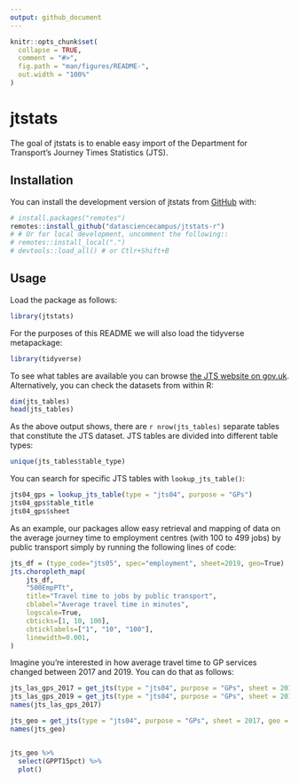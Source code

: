 ```yaml
---
output: github_document
---
```


<!-- badges: start -->
<!-- [![R-CMD-check](https://github.com/datasciencecampus/jtstats-r/actions/workflows/R-CMD-check.yaml/badge.svg)](https://github.com/datasciencecampus/jtstats-r/actions/workflows/R-CMD-check.yaml) -->
<!-- badges: end -->

<!-- README.md is generated from README.Rmd. Please edit that file -->

```r
knitr::opts_chunk$set(
  collapse = TRUE,
  comment = "#>",
  fig.path = "man/figures/README-",
  out.width = "100%"
)
```

# jtstats

<!-- badges: start -->
<!-- badges: end -->

The goal of jtstats is to enable easy import of the Department for Transport's Journey Times Statistics (JTS).

## Installation

You can install the development version of jtstats from [GitHub](https://github.com/) with:

``` r
# install.packages("remotes")
remotes::install_github("datasciencecampus/jtstats-r")
# # Or for local development, uncomment the following::
# remotes::install_local(".")
# devtools::load_all() # or Ctlr+Shift+B
```

## Usage

Load the package as follows:

```r
library(jtstats)
```

For the purposes of this README we will also load the tidyverse metapackage:

```r
library(tidyverse)
```


To see what tables are available you can browse [the JTS website on gov.uk](https://www.gov.uk/government/statistical-data-sets/journey-time-statistics-data-tables-jts).
Alternatively, you can check the datasets from within R:

```r
dim(jts_tables)
head(jts_tables)
```

As the above output shows, there are `r nrow(jts_tables)` separate tables that constitute the JTS dataset.
JTS tables are divided into different table types:

```r
unique(jts_tables$table_type)
```

You can search for specific JTS tables with `lookup_jts_table()`:

```r
jts04_gps = lookup_jts_table(type = "jts04", purpose = "GPs")
jts04_gps$table_title
jts04_gps$sheet
```

As an example, our packages allow easy retrieval and mapping of data on the average journey time to employment centres (with 100 to 499 jobs) by public transport simply by running the following lines of code:

```r
jts_df = (type_code="jts05", spec="employment", sheet=2019, geo=True)
jts.choropleth_map(
    jts_df,
    "500EmpPTt",
    title="Travel time to jobs by public transport",
    cblabel="Average travel time in minutes",
    logscale=True,
    cbticks=[1, 10, 100],
    cbticklabels=["1", "10", "100"],
    linewidth=0.001,
)

```


Imagine you're interested in how average travel time to GP services changed between 2017 and 2019.
You can do that as follows:

```r
jts_las_gps_2017 = get_jts(type = "jts04", purpose = "GPs", sheet = 2017)
jts_las_gps_2019 = get_jts(type = "jts04", purpose = "GPs", sheet = 2019)
names(jts_las_gps_2017)
```

```r
jts_geo = get_jts(type = "jts04", purpose = "GPs", sheet = 2017, geo = TRUE)
names(jts_geo)


jts_geo %>% 
  select(GPPT15pct) %>% 
  plot()
```
